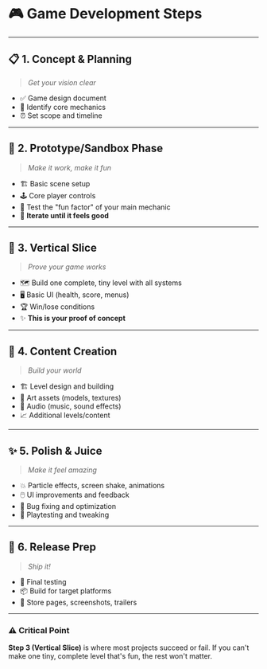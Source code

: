 # 🎮 Game Development Steps
---

## 📋 **1. Concept & Planning**
> *Get your vision clear*

- ✅ Game design document
- 🎯 Identify core mechanics  
- ⏰ Set scope and timeline

---

## 🔧 **2. Prototype/Sandbox Phase**
> *Make it work, make it fun*

- 🏗️ Basic scene setup
- 🕹️ Core player controls
- 🎲 Test the "fun factor" of your main mechanic
- 🔄 **Iterate until it feels good**

---

## 🎯 **3. Vertical Slice**
> *Prove your game works*

- 🗺️ Build one complete, tiny level with all systems
- 🖥️ Basic UI (health, score, menus)
- 🏆 Win/lose conditions
- ✨ **This is your proof of concept**

---

## 🎨 **4. Content Creation**
> *Build your world*

- 🏗️ Level design and building
- 🎨 Art assets (models, textures)
- 🎵 Audio (music, sound effects)
- 📈 Additional levels/content

---

## ✨ **5. Polish & Juice**
> *Make it feel amazing*

- 💥 Particle effects, screen shake, animations
- 🖱️ UI improvements and feedback
- 🐛 Bug fixing and optimization
- 👥 Playtesting and tweaking

---

## 🚀 **6. Release Prep**
> *Ship it!*

- 🧪 Final testing
- 📦 Build for target platforms
- 📸 Store pages, screenshots, trailers

---
### ⚠️ **Critical Point**
**Step 3 (Vertical Slice)** is where most projects succeed or fail. If you can't make one tiny, complete level that's fun, the rest won't matter.